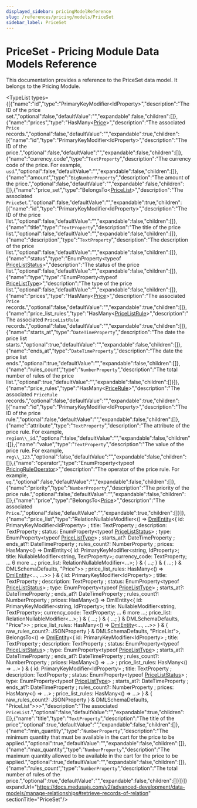 ```yaml
---
displayed_sidebar: pricingModelReference
slug: /references/pricing/models/PriceSet
sidebar_label: PriceSet
---
```



# PriceSet - Pricing Module Data Models Reference

This documentation provides a reference to the PriceSet data model. It belongs to the Pricing Module.

<TypeList types={[{"name":"id","type":"PrimaryKeyModifier&#60;IdProperty&#62;","description":"The ID of the price set.","optional":false,"defaultValue":"","expandable":false,"children":[]},{"name":"prices","type":"HasMany&#60;[Price](../pricing_models.Price/page.mdx)&#62;","description":"The associated `Price` records.","optional":false,"defaultValue":"","expandable":true,"children":[{"name":"id","type":"PrimaryKeyModifier&#60;IdProperty&#62;","description":"The ID of the price.","optional":false,"defaultValue":"","expandable":false,"children":[]},{"name":"currency_code","type":"`TextProperty`","description":"The currency code of the price. For example, `usd`.","optional":false,"defaultValue":"","expandable":false,"children":[]},{"name":"amount","type":"`BigNumberProperty`","description":"The amount of the price.","optional":false,"defaultValue":"","expandable":false,"children":[]},{"name":"price_set","type":"BelongsTo&#60;[PriceList](../pricing_models.PriceList/page.mdx)&#62;","description":"The associated `PriceSet`.","optional":false,"defaultValue":"","expandable":true,"children":[{"name":"id","type":"PrimaryKeyModifier&#60;IdProperty&#62;","description":"The ID of the price list.","optional":false,"defaultValue":"","expandable":false,"children":[]},{"name":"title","type":"`TextProperty`","description":"The title of the price list.","optional":false,"defaultValue":"","expandable":false,"children":[]},{"name":"description","type":"`TextProperty`","description":"The description of the price list.","optional":false,"defaultValue":"","expandable":false,"children":[]},{"name":"status","type":"EnumProperty&#60;typeof [PriceListStatus](../../../utils/PricingUtils/enums/utils.PricingUtils.PriceListStatus/page.mdx)&#62;","description":"The status of the price list.","optional":false,"defaultValue":"","expandable":false,"children":[]},{"name":"type","type":"EnumProperty&#60;typeof [PriceListType](../../../utils/PricingUtils/enums/utils.PricingUtils.PriceListType/page.mdx)&#62;","description":"The type of the price list.","optional":false,"defaultValue":"","expandable":false,"children":[]},{"name":"prices","type":"HasMany&#60;[Price](../pricing_models.Price/page.mdx)&#62;","description":"The associated `Price` records.","optional":false,"defaultValue":"","expandable":true,"children":[]},{"name":"price_list_rules","type":"HasMany&#60;[PriceListRule](../pricing_models.PriceListRule/page.mdx)&#62;","description":"The associated `PriceListRule` records.","optional":false,"defaultValue":"","expandable":true,"children":[]},{"name":"starts_at","type":"`DateTimeProperty`","description":"The date the price list starts.","optional":true,"defaultValue":"","expandable":false,"children":[]},{"name":"ends_at","type":"`DateTimeProperty`","description":"The date the price list ends.","optional":true,"defaultValue":"","expandable":false,"children":[]},{"name":"rules_count","type":"`NumberProperty`","description":"The total number of rules of the price list.","optional":true,"defaultValue":"","expandable":false,"children":[]}]},{"name":"price_rules","type":"HasMany&#60;[PriceRule](../pricing_models.PriceRule/page.mdx)&#62;","description":"The associated `PriceRule` records.","optional":false,"defaultValue":"","expandable":true,"children":[{"name":"id","type":"PrimaryKeyModifier&#60;IdProperty&#62;","description":"The ID of the price rule.","optional":false,"defaultValue":"","expandable":false,"children":[]},{"name":"attribute","type":"`TextProperty`","description":"The attribute of the price rule. For example, `region\\_id`.","optional":false,"defaultValue":"","expandable":false,"children":[]},{"name":"value","type":"`TextProperty`","description":"The value of the price rule. For example, `reg\\_123`.","optional":false,"defaultValue":"","expandable":false,"children":[]},{"name":"operator","type":"EnumProperty&#60;typeof [PricingRuleOperator](../../../utils/PricingUtils/enums/utils.PricingUtils.PricingRuleOperator/page.mdx)&#62;","description":"The operator of the price rule. For example, `eq`.","optional":false,"defaultValue":"","expandable":false,"children":[]},{"name":"priority","type":"`NumberProperty`","description":"The priority of the price rule.","optional":false,"defaultValue":"","expandable":false,"children":[]},{"name":"price","type":"BelongsTo&#60;[Price](../pricing_models.Price/page.mdx)&#62;","description":"The associated `Price`.","optional":false,"defaultValue":"","expandable":true,"children":[]}]},{"name":"price_list","type":"RelationNullableModifier&#60;() => [DmlEntity](../../../dml/entity/classes/dml.entity.DmlEntity/page.mdx)&#60;&#123; id: PrimaryKeyModifier&#60;IdProperty&#62; ; title: TextProperty ; description: TextProperty ; status: EnumProperty&#60;typeof [PriceListStatus](../../../utils/PricingUtils/enums/utils.PricingUtils.PriceListStatus/page.mdx)&#62; ; type: EnumProperty&#60;typeof [PriceListType](../../../utils/PricingUtils/enums/utils.PricingUtils.PriceListType/page.mdx)&#62; ; starts_at?: DateTimeProperty ; ends_at?: DateTimeProperty ; rules_count?: NumberProperty ; prices: HasMany&#60;() => DmlEntity<{ id: PrimaryKeyModifier<string, IdProperty>; title: NullableModifier<string, TextProperty>; currency_code: TextProperty; ... 6 more ...; price_list: RelationNullableModifier<...>; } & { ...; } & { ...; } & DMLSchemaDefaults, \"Price\">&#62; ; price_list_rules: HasMany&#60;() => [DmlEntity](../../../dml/entity/classes/dml.entity.DmlEntity/page.mdx)&#60;..., ...&#62;&#62;  &#125; & &#123; id: PrimaryKeyModifier&#60;IdProperty&#62; ; title: TextProperty ; description: TextProperty ; status: EnumProperty&#60;typeof [PriceListStatus](../../../utils/PricingUtils/enums/utils.PricingUtils.PriceListStatus/page.mdx)&#62; ; type: EnumProperty&#60;typeof [PriceListType](../../../utils/PricingUtils/enums/utils.PricingUtils.PriceListType/page.mdx)&#62; ; starts_at?: DateTimeProperty ; ends_at?: DateTimeProperty ; rules_count?: NumberProperty ; prices: HasMany&#60;() => DmlEntity<{ id: PrimaryKeyModifier<string, IdProperty>; title: NullableModifier<string, TextProperty>; currency_code: TextProperty; ... 6 more ...; price_list: RelationNullableModifier<...>; } & { ...; } & { ...; } & DMLSchemaDefaults, \"Price\">&#62; ; price_list_rules: HasMany&#60;() => [DmlEntity](../../../dml/entity/classes/dml.entity.DmlEntity/page.mdx)&#60;..., ...&#62;&#62;  &#125; & &#123; raw_rules_count?: JSONProperty  &#125; & DMLSchemaDefaults, \"PriceList\"&#62;, BelongsTo&#60;() => [DmlEntity](../../../dml/entity/classes/dml.entity.DmlEntity/page.mdx)&#60;&#123; id: PrimaryKeyModifier&#60;IdProperty&#62; ; title: TextProperty ; description: TextProperty ; status: EnumProperty&#60;typeof [PriceListStatus](../../../utils/PricingUtils/enums/utils.PricingUtils.PriceListStatus/page.mdx)&#62; ; type: EnumProperty&#60;typeof [PriceListType](../../../utils/PricingUtils/enums/utils.PricingUtils.PriceListType/page.mdx)&#62; ; starts_at?: DateTimeProperty ; ends_at?: DateTimeProperty ; rules_count?: NumberProperty ; prices: HasMany&#60;() => ...&#62; ; price_list_rules: HasMany&#60;() => ...&#62;  &#125; & &#123; id: PrimaryKeyModifier&#60;IdProperty&#62; ; title: TextProperty ; description: TextProperty ; status: EnumProperty&#60;typeof [PriceListStatus](../../../utils/PricingUtils/enums/utils.PricingUtils.PriceListStatus/page.mdx)&#62; ; type: EnumProperty&#60;typeof [PriceListType](../../../utils/PricingUtils/enums/utils.PricingUtils.PriceListType/page.mdx)&#62; ; starts_at?: DateTimeProperty ; ends_at?: DateTimeProperty ; rules_count?: NumberProperty ; prices: HasMany&#60;() => ...&#62; ; price_list_rules: HasMany&#60;() => ...&#62;  &#125; & &#123; raw_rules_count?: JSONProperty  &#125; & DMLSchemaDefaults, \"PriceList\"&#62;&#62;&#62;","description":"The associated `PriceList`.","optional":false,"defaultValue":"","expandable":true,"children":[]},{"name":"title","type":"`TextProperty`","description":"The title of the price","optional":true,"defaultValue":"","expandable":false,"children":[]},{"name":"min_quantity","type":"`NumberProperty`","description":"The minimum quantity that must be available in the cart for the price to be applied.","optional":true,"defaultValue":"","expandable":false,"children":[]},{"name":"max_quantity","type":"`NumberProperty`","description":"The maximum quantity allowed to be available in the cart for the price to be applied.","optional":true,"defaultValue":"","expandable":false,"children":[]},{"name":"rules_count","type":"`NumberProperty`","description":"The total number of rules of the price.","optional":true,"defaultValue":"","expandable":false,"children":[]}]}]} expandUrl="https://docs.medusajs.com/v2/advanced-development/data-models/manage-relationships#retrieve-records-of-relation" sectionTitle="PriceSet"/>
